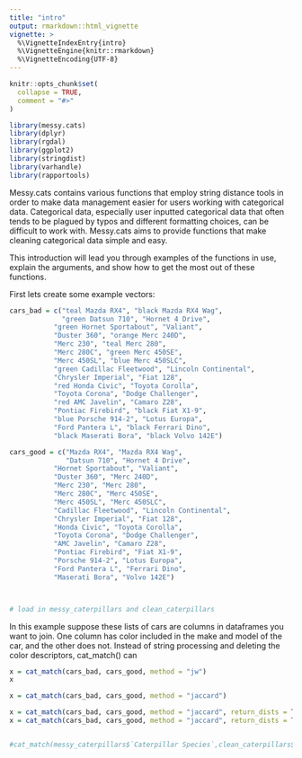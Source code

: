 ```yaml
---
title: "intro"
output: rmarkdown::html_vignette
vignette: >
  %\VignetteIndexEntry{intro}
  %\VignetteEngine{knitr::rmarkdown}
  %\VignetteEncoding{UTF-8}
---
```


```r
knitr::opts_chunk$set(
  collapse = TRUE,
  comment = "#>"
)

library(messy.cats)
library(dplyr)
library(rgdal)
library(ggplot2)
library(stringdist)
library(varhandle)
library(rapportools)
```
Messy.cats contains various functions that employ string distance tools in order to make data management easier for users working with categorical data. Categorical data, especially user inputted categorical data that often tends to be plagued by typos and different formatting choices, can be difficult to work with. Messy.cats aims to provide functions that make cleaning categorical data simple and easy.

This introduction will lead you through examples of the functions in use, explain the arguments, and show how to get the most out of these functions. 

First lets create some example vectors:
```r
cars_bad = c("teal Mazda RX4", "black Mazda RX4 Wag",
             "green Datsun 710", "Hornet 4 Drive",
           "green Hornet Sportabout", "Valiant",
           "Duster 360", "orange Merc 240D",
           "Merc 230", "teal Merc 280",
           "Merc 280C", "green Merc 450SE",
           "Merc 450SL", "blue Merc 450SLC",
           "green Cadillac Fleetwood", "Lincoln Continental",
           "Chrysler Imperial", "Fiat 128",
           "red Honda Civic", "Toyota Corolla",
           "Toyota Corona", "Dodge Challenger",
           "red AMC Javelin", "Camaro Z28",
           "Pontiac Firebird", "black Fiat X1-9",
           "blue Porsche 914-2", "Lotus Europa",
           "Ford Pantera L", "black Ferrari Dino",
           "black Maserati Bora", "black Volvo 142E")

cars_good = c("Mazda RX4", "Mazda RX4 Wag",
              "Datsun 710", "Hornet 4 Drive",
           "Hornet Sportabout", "Valiant",
           "Duster 360", "Merc 240D",
           "Merc 230", "Merc 280",
           "Merc 280C", "Merc 450SE",
           "Merc 450SL", "Merc 450SLC",
           "Cadillac Fleetwood", "Lincoln Continental",
           "Chrysler Imperial", "Fiat 128",
           "Honda Civic", "Toyota Corolla",
           "Toyota Corona", "Dodge Challenger",
           "AMC Javelin", "Camaro Z28",
           "Pontiac Firebird", "Fiat X1-9",
           "Porsche 914-2", "Lotus Europa",
           "Ford Pantera L", "Ferrari Dino",
           "Maserati Bora", "Volvo 142E")



# load in messy_caterpillars and clean_caterpillars
```

In this example suppose these lists of cars are columns in dataframes you want to join. One column has color included in the make and model of the car, and the other does not. Instead of string processing and deleting the color descriptors, cat_match() can 
```r
x = cat_match(cars_bad, cars_good, method = "jw")
x
```

```r
x = cat_match(cars_bad, cars_good, method = "jaccard")

```

```r
x = cat_match(cars_bad, cars_good, method = "jaccard", return_dists = TRUE, return_lists = 3)
x = cat_match(cars_bad, cars_good, method = "jaccard", return_dists = TRUE, return_lists = 3, pick_lists = TRUE)

```

```r

```

```r
#cat_match(messy_caterpillars$`Caterpillar Species`,clean_caterpillars$species,return_dists = T)
```

```r

```

```r

```

``` r

```

``` r

```
